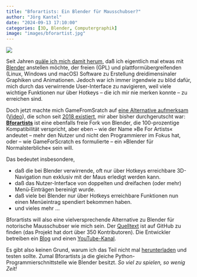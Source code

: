 ```yaml
---
title: "Bforartists: Ein Blender für Mausschubser?"
author: "Jörg Kantel"
date: "2024-09-13 17:10:00"
categories: [3D, Blender, Computergraphik]
image: "images/bforartist.jpg"
---
```


[![](images/bforartist-b.jpg)](https://www.bforartists.de/wp-content/uploads/2024/04/Bforartists-4.1.1-Screenshot-1024x534.jpg)

Seit Jahren [quäle ich mich damit herum](https://kantel.github.io/posts/2023120501_blender_4/), daß ich eigentlich mal etwas mit [Blender](http://cognitiones.kantel-chaos-team.de/multimedia/computergraphik/3d/blender.html) anstellen möchte, der freien (GPL) und plattformübergreifenden (Linux, Windows und macOS) Software zu Erstellung dreidimensinaler Graphiken und Animationen. Jedoch war ich immer irgendwie zu blöd dafür, mich durch das verwirrende User-Interface zu navigieren, weil viele wichtige Funktionen nur über Hotkeys -- die ich mir nie merken konnte -- zu erreichen sind.

Doch jetzt machte mich GameFromSratch auf [eine Alternative aufmerksam](https://gamefromscratch.com/bforartis-a-more-approachable-blender/) ([Video](https://www.youtube.com/watch?v=x-BAUVil1Ik)), die schon seit [2018 existiert](https://gamefromscratch.com/bforartists-turns-1-0/), mir aber bisher durchgerutscht war: **[Bforartists](https://www.bforartists.de/)** ist eine ebenfalls freie Fork von Blender, die 100-prozentige Kompatibilität verspricht, aber eben -- wie der Name »Be For Artists« andeutet -- mehr den Nutzer und nicht den Programmierer im Fokus hat, oder -- wie GameForScratch es formulierte -- ein »Blender für Normalsterbliche« sein will.

Das bedeutet insbesondere,

- daß die bei Blender verwirrende, oft nur über Hotkeys erreichbare 3D-Navigation nun exklusiv mit der Maus erledigt werden kann.
- daß das Nutzer-Interface von doppelten und dreifachen (oder mehr) Menü-Einträgen bereinigt wurde.
- daß viele bei Blender nur über Hotkeys erreichbare Funktionen nun einen Menüeintrag spendiert bekommen haben.
- und vieles mehr …

Bforartists will also eine vielversprechende Alternative zu Blender für notorische Mausschubser wie mich sein. Der [Quelltext](https://github.com/Bforartists/Bforartists) ist auf GitHub zu finden (das Projekt hat dort über 350 Kontributoren). Die Entwickler betreiben ein [Blog](https://www.bforartists.de/bforartists-4-2-2-official-release/) und einen [YouTube-Kanal](https://www.youtube.com/channel/UC1XpDPF1kqrOM3XZIdjSl8Q).

Es gibt also keinen Grund, warum ich das Teil nicht mal [herunterladen](https://www.bforartists.de/download/) und testen sollte. Zumal Bforartists ja die gleiche Python-Programmierschnittstelle wie Blender besitzt. *So viel zu spielen, so wenig Zeit!*